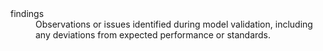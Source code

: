 findings
: Observations or issues identified during model validation, including any deviations from expected performance or standards.